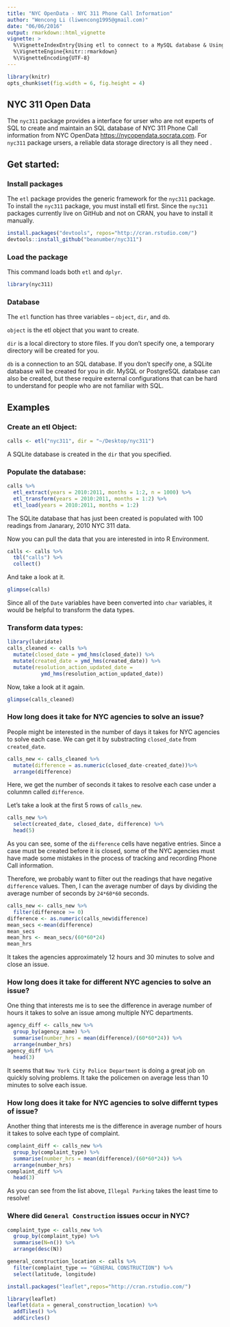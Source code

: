 ```yaml
---
title: "NYC OpenData - NYC 311 Phone Call Information"
author: "Wencong Li (liwencong1995@gmail.com)"
date: "06/06/2016"
output: rmarkdown::html_vignette
vignette: >
  %\VignetteIndexEntry{Using etl to connect to a MySQL database & Using NYC311 data}
  %\VignetteEngine{knitr::rmarkdown}
  %\VignetteEncoding{UTF-8}
---
```


```r
library(knitr)
opts_chunk$set(fig.width = 6, fig.height = 4)
```


## NYC 311 Open Data 

The `nyc311` package provides a interface for urser who are not experts of SQL to create and maintain an SQL database of NYC 311 Phone Call information from NYC OpenData <https://nycopendata.socrata.com>. For `nyc311` package ursers, a reliable data storage directory is all they need . 

## Get started:
### Install packages
The `etl` package provides the generic framework for the `nyc311` package. To install the `nyc311` package, you must install etl first. Since the `nyc311`  packages currently live on GitHub and not on CRAN, you have to install it manually.

```r
install.packages("devtools", repos="http://cran.rstudio.com/")
devtools::install_github("beanumber/nyc311")
```

### Load the package
This command loads both `etl` and `dplyr`.
```r
library(nyc311)
```

### Database
The `etl` function has three variables -- `object`, `dir`, and `db`.

`object` is the etl object that you want to create. 

`dir` is a local directory to store files. If you don't specify one, a temporary directory will be created for you.

`db` is a connection to an SQL database. If you don't specify one, a SQLite database will be created for you in dir. MySQL or PostgreSQL database can also be created, but these require external configurations that can be hard to understand for people who are not familiar with SQL. 

## Examples
### Create an etl Object:
```r
calls <- etl("nyc311", dir = "~/Desktop/nyc311")
```
A SQLite database is created in the `dir` that you specified. 

### Populate the database:
```r
calls %>%
  etl_extract(years = 2010:2011, months = 1:2, n = 1000) %>%
  etl_transform(years = 2010:2011, months = 1:2) %>%
  etl_load(years = 2010:2011, months = 1:2)
```
The SQLite database that has just been created is populated with 100 readings from Janarary, 2010 NYC 311 data.

Now you can pull the data that you are interested in into R Environment.
```r
calls <- calls %>%
  tbl("calls") %>%
  collect()
```

And take a look at it.
```r
glimpse(calls)
```
Since all of the `Date` variables have been converted into `char` variables, it would be helpful to transform the data types.

### Transform data types:
```r
library(lubridate)
calls_cleaned <- calls %>%
  mutate(closed_date = ymd_hms(closed_date)) %>%
  mutate(created_date = ymd_hms(created_date)) %>%
  mutate(resolution_action_updated_date =
           ymd_hms(resolution_action_updated_date))
```

Now, take a look at it again.
```r
glimpse(calls_cleaned)
```

### How long does it take for NYC agencies to solve an issue?
People might be interested in the number of days it takes for NYC agencies to solve each case. We can get it by substracting `closed_date` from `created_date`.
```r
calls_new <- calls_cleaned %>%
  mutate(difference = as.numeric(closed_date-created_date))%>%
  arrange(difference)
```
Here, we get the number of seconds it takes to resolve each case under a colunmn called `difference`.

Let's take a look at the first 5 rows of `calls_new`. 
```r
calls_new %>%
  select(created_date, closed_date, difference) %>%
  head(5)
```
As you can see, some of the `difference` cells have negative entries. Since a case must be created before it is closed, some of the NYC agencies must have made some mistakes in the process of tracking and recording Phone Call information.

Therefore, we probably want to filter out the readings that have negative `difference` values. Then, I can the average number of days by dividing the average number of seconds by `24*60*60` seconds.
```r
calls_new <- calls_new %>%
  filter(difference >= 0)
difference <- as.numeric(calls_new$difference)
mean_secs <-mean(difference)
mean_secs
mean_hrs <- mean_secs/(60*60*24) 
mean_hrs
```
It takes the agencies approximately 12 hours and 30 minutes to solve and close an issue.

### How long does it take for different NYC agencies to solve an issue?
One thing that interests me is to see the difference in average number of hours it takes to solve an issue among multiple NYC departments.
```r
agency_diff <- calls_new %>%
  group_by(agency_name) %>%
  summarise(number_hrs = mean(difference)/(60*60*24)) %>%
  arrange(number_hrs) 
agency_diff %>%
  head(3)
```
It seems that `New York City Police Department` is doing a great job on quickly solving problems. It take the policemen on average less than 10 minutes to solve each issue.

### How long does it take for NYC agencies to solve differnt types of issue?
Another thing that interests me is the difference in average number of hours it takes to solve each type of complaint. 
```r
complaint_diff <- calls_new %>%
  group_by(complaint_type) %>%
  summarise(number_hrs = mean(difference)/(60*60*24)) %>%
  arrange(number_hrs) 
complaint_diff %>%
  head(3)
```
As you can see from the list above, `Illegal Parking` takes the least time to resolve!

### Where did `General Construction` issues occur in NYC?
```r
complaint_type <- calls_new %>%
  group_by(complaint_type) %>%
  summarise(N=n()) %>%
  arrange(desc(N)) 

general_construction_location <- calls %>%
  filter(complaint_type == "GENERAL CONSTRUCTION") %>%
  select(latitude, longitude)
```

```r
install.packages("leaflet",repos="http://cran.rstudio.com/")
```

```r
library(leaflet)
leaflet(data = general_construction_location) %>% 
  addTiles() %>%
  addCircles()
```

